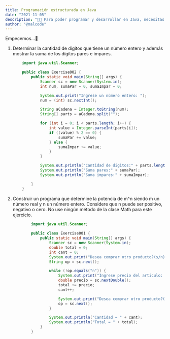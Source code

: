 ```yaml
---
title: Programación estructurada en Java
date: "2021-11-05"
description: "🐱‍👓 Para poder programar y desarrollar en Java, necesitas dos cosas: El JDK (Java Development Kit), o Kit de Desarrollo Java, que es un conjunto de librerías y un IDE, los dos más populares en la actualidad es IntelliJ IDE y Visual Studio Code."
author: "@malcode"
---
```


Empecemos…🤞


1. Determinar la cantidad de dígitos que tiene un número entero y además mostrar la suma de los dígitos pares e impares.

    ```java
        import java.util.Scanner;

        public class Exercise002 {
            public static void main(String[] args) {
                Scanner sc = new Scanner(System.in);
                int num, sumaPar = 0, sumaImpar = 0;

                System.out.print("Ingrese un número entero: ");
                num = (int) sc.nextInt();

                String aCadena = Integer.toString(num);
                String[] parts = aCadena.split("");

                for (int i = 0; i < parts.length; i++) {
                    int value = Integer.parseInt(parts[i]);
                    if ((value) % 2 == 0) {
                        sumaPar += value;
                    } else {
                        sumaImpar += value;
                    }
                }

                System.out.println("Cantidad de digitos:" + parts.length);
                System.out.println("Suma pares:" + sumaPar);
                System.out.println("Suma impares:" + sumaImpar);

            }
        }
    ```

2. Construir un programa que determine la potencia de m^n siendo m un número real y n un número entero. Considere que n puede ser positivo, negativo o cero. No use ningún método de la clase Math para este ejercicio.
    ```java
            import java.util.Scanner;
            
            public class Exercise001 {
                public static void main(String[] args) {
                    Scanner sc = new Scanner(System.in);
                    double total = 0;
                    int cant = 0;
                    System.out.print("Desea comprar otro producto?(s/n): ");
                    String op = sc.next();

                    while (!op.equals("n")) {
                        System.out.print("Ingrese precio del articulo: ");
                        double precio = sc.nextDouble();
                        total += precio;
                        cant++;

                        System.out.print("Desea comprar otro producto?(s/n): ");
                        op = sc.next();
                    }

                    System.out.println("Cantidad = " + cant);
                    System.out.println("Total = " + total);
                }
            }
    ```